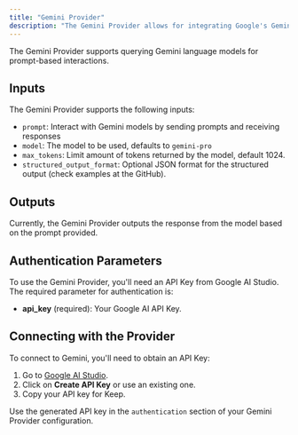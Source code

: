 ```yaml
---
title: "Gemini Provider"
description: "The Gemini Provider allows for integrating Google's Gemini language models into Keep."
---
```


<Tip>
  The Gemini Provider supports querying Gemini language models for prompt-based
  interactions.
</Tip>

## Inputs

The Gemini Provider supports the following inputs:

- `prompt`: Interact with Gemini models by sending prompts and receiving responses
- `model`: The model to be used, defaults to `gemini-pro`
- `max_tokens`: Limit amount of tokens returned by the model, default 1024.
- `structured_output_format`: Optional JSON format for the structured output (check examples at the GitHub).

## Outputs

Currently, the Gemini Provider outputs the response from the model based on the prompt provided.

## Authentication Parameters

To use the Gemini Provider, you'll need an API Key from Google AI Studio. The required parameter for authentication is:

- **api_key** (required): Your Google AI API Key.

## Connecting with the Provider

To connect to Gemini, you'll need to obtain an API Key:

1. Go to [Google AI Studio](https://makersuite.google.com/app/apikey).
2. Click on **Create API Key** or use an existing one.
3. Copy your API key for Keep.

Use the generated API key in the `authentication` section of your Gemini Provider configuration.